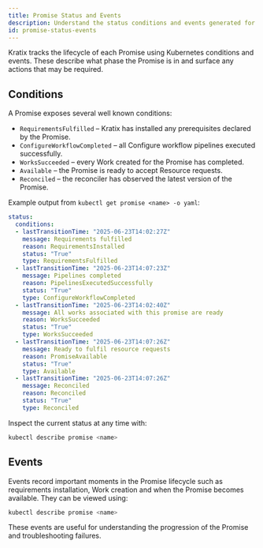 ```yaml
---
title: Promise Status and Events
description: Understand the status conditions and events generated for a Promise.
id: promise-status-events
---
```


Kratix tracks the lifecycle of each Promise using Kubernetes conditions and events. These describe what phase the Promise is in and surface any actions that may be required.

## Conditions

A Promise exposes several well known conditions:

- `RequirementsFulfilled` – Kratix has installed any prerequisites declared by the Promise.
- `ConfigureWorkflowCompleted` – all Configure workflow pipelines executed successfully.
- `WorksSucceeded` – every Work created for the Promise has completed.
- `Available` – the Promise is ready to accept Resource requests.
- `Reconciled` – the reconciler has observed the latest version of the Promise.

Example output from `kubectl get promise <name> -o yaml`:

```yaml
status:
  conditions:
  - lastTransitionTime: "2025-06-23T14:02:27Z"
    message: Requirements fulfilled
    reason: RequirementsInstalled
    status: "True"
    type: RequirementsFulfilled
  - lastTransitionTime: "2025-06-23T14:07:23Z"
    message: Pipelines completed
    reason: PipelinesExecutedSuccessfully
    status: "True"
    type: ConfigureWorkflowCompleted
  - lastTransitionTime: "2025-06-23T14:02:40Z"
    message: All works associated with this promise are ready
    reason: WorksSucceeded
    status: "True"
    type: WorksSucceeded
  - lastTransitionTime: "2025-06-23T14:07:26Z"
    message: Ready to fulfil resource requests
    reason: PromiseAvailable
    status: "True"
    type: Available
  - lastTransitionTime: "2025-06-23T14:07:26Z"
    message: Reconciled
    reason: Reconciled
    status: "True"
    type: Reconciled
```

Inspect the current status at any time with:

```bash
kubectl describe promise <name>
```

## Events

Events record important moments in the Promise lifecycle such as requirements installation, Work creation and when the Promise becomes available. They can be viewed using:

```bash
kubectl describe promise <name>
```

These events are useful for understanding the progression of the Promise and troubleshooting failures.
